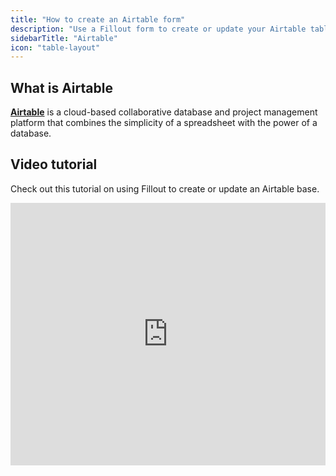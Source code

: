 ```yaml
---
title: "How to create an Airtable form"
description: "Use a Fillout form to create or update your Airtable tables. Embed your forms or share them anywhere."
sidebarTitle: "Airtable"
icon: "table-layout"
---
```


## What is Airtable

[**Airtable**](https://airtable.com/) is a cloud-based collaborative database and project management platform that combines the simplicity of a spreadsheet with the power of a database.

## Video tutorial

Check out this tutorial on using Fillout to create or update an Airtable base.

<Frame>
  <iframe class="notion-asset-object-fit" src="https://www.youtube.com/embed/m1vsI_99pgs" title="iframe video" frameborder="0" allowfullscreen loading="lazy" scrolling="auto" width="100%" height="420" />
</Frame>

## How it works

### 1. Create your database in Airtable

<Note>
  **Note:** If you already have your base created in Airtable, you can skip this step.
</Note>

Log in to [Airtable](https://airtable.com/), and click `Add a base`.

<Frame style={{ width: '96px', height: '114px' }}>
  ![Screenshot of the Airtable base creation page](/images/base.png)
</Frame>

Give your base a **name**, and create the **fields** you need. You’ll need one field for every question in your form (eg. Single line text for a short answer, Single select for radio buttons, Multi-select, etc).

<Frame style={{ width: '384px', height: '338px' }}>
  ![Screenshot of the Airtable base creation page](/images/ats.png)
</Frame>

If you are using the Select and Multi-select properties, make sure to type in the options you’d like people to choose from.

Once you’ve added a **field** (and options, when needed) for every response field in your form, 90% of your work is now done.

<Frame style={{ width: '384px', height: '338px' }}>
  ![Screenshot of the Airtable base creation page](/images/ats2.png)
</Frame>

Nice work\! Now you’re ready to sync it easily with a new or existing Fillout form.

### 2. Connect your database to your form

In your [Fillout](https://build.fillout.com/home) dashboard, click `+ Make a Fillout` followed by `Connect` and choose Airtable.

<Frame style={{ width: '528px', height: '288px' }}>
  ![Screenshot of the Airtable base creation page](/images/Screenshot2025-02-11at1.14.21PM.png)
</Frame>

Select your theme (don’t worry, you can always change this later). Then, enter your **Account name** and `Connect to Airtable`.

<Note>
  **Note:** After connecting, you can switch to use [personal access tokens](https://support.airtable.com/docs/creating-and-using-api-keys-and-access-tokens), as well, on the dashboard integrations tab.
</Note>

After making the selections, click `+ Create form`.

<Frame style={{ width: '576px', height: '266px' }}>
  ![Screenshot of the Airtable base creation page](/images/Screenshot2025-02-11at1.38.54PM.png)
</Frame>

<Note>
  **Troubleshooting:** Don’t see your table in the dropdown list? Check you have connected to the correct base, and try refreshing the page or hitting the refresh icon.
</Note>

### 3. Map your questions

Fillout pulls questions and answer options from your Airtable base. Your `Airtable fields` now appear in the left sidebar. Simply drag & drop to build your form.

<Frame>
  ![Screenshot of the Airtable base creation page](/images/Airtable-ezgif.com-video-to-gif-converter.gif)
</Frame>

To connect a new question to your Airtable database, or check an existing connection, go to the dropdown menu inside **Connected \> Column to connect to** in the right sidebar.

<Tip>
 **Tip:** If you make changes in your Airtable base that you want to reflect in your Fillout form, hit the Refresh icon 🔄 , or refresh the Fillout page
</Tip>

### 4. Publish & Share

Once you’ve finished creating your form, you’re ready to go\! Simply `Publish` and share. Form responses will now automatically populate inside your Airtable database.

<Check>
  **Good to know:** Fillout has many powerful features like [branching](/page-logic) and [conditional hide/appear logic](/conditional-hiding). No matter how complex your needs are, there’s a way to build it in Fillout.
</Check>

## Specify a condition

You can run your integration only when a specific condition is met. Check out this [guide](/conditional-integration).

## Airtable specific guides

<CardGroup cols={3}>
  <Card title="Update existing Airtable records" icon="arrow-rotate-right" iconType="regular" color="#FFC738" href="/airtable-update-form">
    Edit existing records from Airtable and pre-fill fields.
  </Card>
  <Card title="Create new linked Airtable records" icon="files-medical" iconType="regular" color="#FFC738" href="/create-new-linked-records">
    Let users create new  records from your form's record picker.
  </Card>
  <Card title="Prevent duplicate submissions" icon="brake-warning" iconType="regular" color="#FFC738">
    Stop duplicate form submissions from being saved to Airtable.
  </Card>
</CardGroup>
